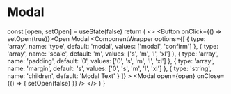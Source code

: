 
# Modal

  const [open, setOpen] = useState(false)
  return (
    <>
      <Button onClick={() => setOpen(true)}>Open Modal</Button>
      <ComponentWrapper
        options={[
          {
            type: 'array',
            name: 'type',
            default: 'modal',
            values: ['modal', 'confirm']
          },
          {
            type: 'array',
            name: 'scale',
            default: 'm',
            values: ['s', 'm', 'l', 'xl']
          },
          {
            type: 'array',
            name: 'padding',
            default: '0',
            values: ['0', 's', 'm', 'l', 'xl']
          },
          {
            type: 'array',
            name: 'margin',
            default: 's',
            values: ['0', 's', 'm', 'l', 'xl']
          },
          {
            type: 'string',
            name: 'children',
            default: 'Modal Text'
          }
        ]}
      >
        <Modal
          open={open}
          onClose={() => {
            setOpen(false)
          }}
        />
      </ComponentWrapper>
    </>
  )
}

<ModalComponent />

